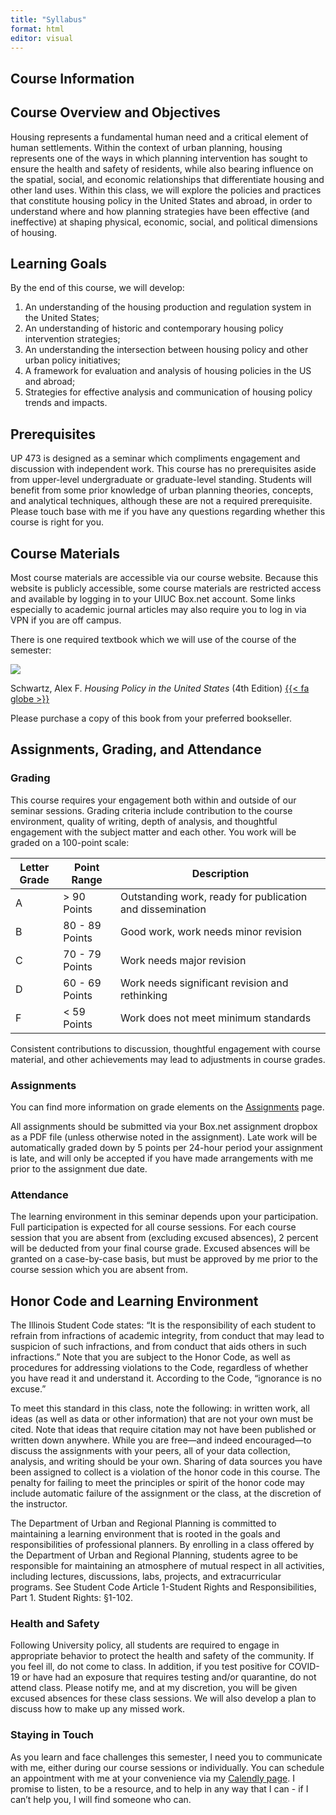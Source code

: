 ```yaml
---
title: "Syllabus"
format: html
editor: visual
---
```


## Course Information

## Course Overview and Objectives

Housing represents a fundamental human need and a critical element of human settlements. Within the context of urban planning, housing represents one of the ways in which planning intervention has sought to ensure the health and safety of residents, while also bearing influence on the spatial, social, and economic relationships that differentiate housing and other land uses. Within this class, we will explore the policies and practices that constitute housing policy in the United States and abroad, in order to understand where and how planning strategies have been effective (and ineffective) at shaping physical, economic, social, and political dimensions of housing.

## Learning Goals

By the end of this course, we will develop:

1.  An understanding of the housing production and regulation system in the United States;
2.  An understanding of historic and contemporary housing policy intervention strategies;
3.  An understanding the intersection between housing policy and other urban policy initiatives;
4.  A framework for evaluation and analysis of housing policies in the US and abroad;
5.  Strategies for effective analysis and communication of housing policy trends and impacts.

## Prerequisites

UP 473 is designed as a seminar which compliments engagement and discussion with independent work. This course has no prerequisites aside from upper-level undergraduate or graduate-level standing. Students will benefit from some prior knowledge of urban planning theories, concepts, and analytical techniques, although these are not a required prerequisite. Please touch base with me if you have any questions regarding whether this course is right for you.

## Course Materials

Most course materials are accessible via our course website. Because this website is publicly accessible, some course materials are restricted access and available by logging in to your UIUC Box.net account. Some links especially to academic journal articles may also require you to log in via VPN if you are off campus.

There is one required textbook which we will use of the course of the semester:

![](schwartz_book.jpg)

Schwartz, Alex F. *Housing Policy in the United States* (4th Edition) [{{< fa globe >}}](https://www.routledge.com/Housing-Policy-in-the-United-States/Schwartz/p/book/9780367563912)

Please purchase a copy of this book from your preferred bookseller.

## Assignments, Grading, and Attendance

### Grading

This course requires your engagement both within and outside of our seminar sessions. Grading criteria include contribution to the course environment, quality of writing, depth of analysis, and thoughtful engagement with the subject matter and each other. You work will be graded on a 100-point scale:

| Letter Grade | Point Range    | Description                                               |
|-----------|-------------|------------------------------------------------|
| A            | \> 90 Points   | Outstanding work, ready for publication and dissemination |
| B            | 80 - 89 Points | Good work, work needs minor revision                      |
| C            | 70 - 79 Points | Work needs major revision                                 |
| D            | 60 - 69 Points | Work needs significant revision and rethinking            |
| F            | \< 59 Points   | Work does not meet minimum standards                      |

Consistent contributions to discussion, thoughtful engagement with course material, and other achievements may lead to adjustments in course grades.

### Assignments

You can find more information on grade elements on the [Assignments](assignments/index.qmd) page.

All assignments should be submitted via your Box.net assignment dropbox as a PDF file (unless otherwise noted in the assignment). Late work will be automatically graded down by 5 points per 24-hour period your assignment is late, and will only be accepted if you have made arrangements with me prior to the assignment due date.

### Attendance

The learning environment in this seminar depends upon your participation. Full participation is expected for all course sessions. For each course session that you are absent from (excluding excused absences), 2 percent will be deducted from your final course grade. Excused absences will be granted on a case-by-case basis, but must be approved by me prior to the course session which you are absent from.

## Honor Code and Learning Environment

The Illinois Student Code states: "It is the responsibility of each student to refrain from infractions of academic integrity, from conduct that may lead to suspicion of such infractions, and from conduct that aids others in such infractions." Note that you are subject to the Honor Code, as well as procedures for addressing violations to the Code, regardless of whether you have read it and understand it. According to the Code, "ignorance is no excuse."

To meet this standard in this class, note the following: in written work, all ideas (as well as data or other information) that are not your own must be cited. Note that ideas that require citation may not have been published or written down anywhere. While you are free---and indeed encouraged---to discuss the assignments with your peers, all of your data collection, analysis, and writing should be your own. Sharing of data sources you have been assigned to collect is a violation of the honor code in this course. The penalty for failing to meet the principles or spirit of the honor code may include automatic failure of the assignment or the class, at the discretion of the instructor.

The Department of Urban and Regional Planning is committed to maintaining a learning environment that is rooted in the goals and responsibilities of professional planners. By enrolling in a class offered by the Department of Urban and Regional Planning, students agree to be responsible for maintaining an atmosphere of mutual respect in all activities, including lectures, discussions, labs, projects, and extracurricular programs. See Student Code Article 1-Student Rights and Responsibilities, Part 1. Student Rights: §1-102.

### Health and Safety

Following University policy, all students are required to engage in appropriate behavior to protect the health and safety of the community. If you feel ill, do not come to class. In addition, if you test positive for COVID-19 or have had an exposure that requires testing and/or quarantine, do not attend class. Please notify me, and at my discretion, you will be given excused absences for these class sessions. We will also develop a plan to discuss how to make up any missed work.

### Staying in Touch

As you learn and face challenges this semester, I need you to communicate with me, either during our course sessions or individually. You can schedule an appointment with me at your convenience via my [Calendly page](%7B%7B%3C%20var%20instructor.calendly_url%20%3E%7D%7D). I promise to listen, to be a resource, and to help in any way that I can - if I can't help you, I will find someone who can.

